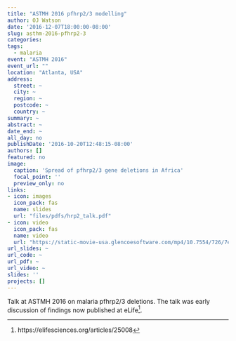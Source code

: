 ```yaml
---
title: "ASTMH 2016 pfhrp2/3 modelling"
author: OJ Watson
date: '2016-12-07T18:00:00-08:00'
slug: asthm-2016-pfhrp2-3
categories:
tags:
  - malaria
event: "ASTMH 2016"
event_url: ""
location: "Atlanta, USA"
address:
  street: ~
  city: ~
  region: ~
  postcode: ~
  country: ~
summary: ~
abstract: ~
date_end: ~
all_day: no
publishDate: '2016-10-20T12:48:15-08:00'
authors: []
featured: no
image:
  caption: 'Spread of pfhrp2/3 gene deletions in Africa'
  focal_point: ''
  preview_only: no
links:
- icon: images
  icon_pack: fas
  name: slides
  url: "files/pdfs/hrp2_talk.pdf"
- icon: video
  icon_pack: fas
  name: video
  url: "https://static-movie-usa.glencoesoftware.com/mp4/10.7554/726/7ee4a2b07743153b759a4cbe178bca52ef75fcb1/elife-25008-video1.mp4"
url_slides: ~
url_code: ~
url_pdf: ~
url_video: ~
slides: ''
projects: []
---
```


Talk at ASTMH 2016 on malaria pfhrp2/3 deletions. The talk was early discussion of findings now published at 
eLife[^1].

[^1]: https://elifesciences.org/articles/25008